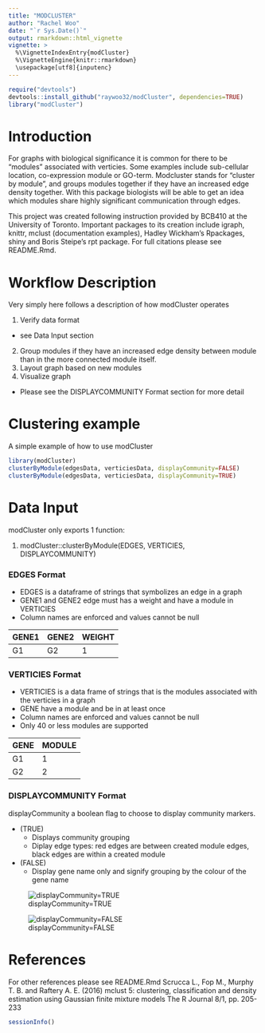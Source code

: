 ---
title: "MODCLUSTER"
author: "Rachel Woo"
date: "`r Sys.Date()`"
output: rmarkdown::html_vignette
vignette: >
  %\VignetteIndexEntry{modCluster}
  %\VignetteEngine{knitr::rmarkdown}
  \usepackage[utf8]{inputenc}
---

```{r}
require("devtools")
devtools::install_github("raywoo32/modCluster", dependencies=TRUE)
library("modCluster")
```

# Introduction 

For graphs with biological significance it is common for there to be "modules" associated with verticies. Some examples include sub-cellular location, co-expression module or GO-term. Modcluster stands for "cluster by module", and groups modules together if they have an increased edge density together. With this package biologists will be able to get an idea which modules share highly significant communication through edges. 

This project was created following instruction provided by BCB410 at the University of Toronto. Important packages to its creation include igraph, knittr, mclust (documentation examples), Hadley Wickham's Rpackages, shiny and Boris Steipe's rpt package. For full citations please see README.Rmd.

# Workflow Description 

Very simply here follows a description of how modCluster operates 

1. Verify data format 
  * see Data Input section
2. Group modules if they have an increased edge density between module than in the more connected module itself. 
3. Layout graph based on new modules
4. Visualize graph
  * Please see the DISPLAYCOMMUNITY Format section for more detail 

# Clustering example 

A simple example of how to use modCluster

```{r}
library(modCluster)
clusterByModule(edgesData, verticiesData, displayCommunity=FALSE)
clusterByModule(edgesData, verticiesData, displayCommunity=TRUE)
```

# Data Input

modCluster only exports 1 function: 

1. modCluster::clusterByModule(EDGES, VERTICIES, DISPLAYCOMMUNITY)

###  EDGES Format 

* EDGES is a dataframe of strings that symbolizes an edge in a graph 
* GENE1 and GENE2 edge must has a weight and have a module in VERTICIES
* Column names are enforced and values cannot be null

| GENE1 | GENE2 | WEIGHT | 
|-------|------ |--------|
|  G1   |  G2   |    1   |  

###  VERTICIES Format 

* VERTICIES is a data frame of strings that is the modules associated with the verticies in a graph
* GENE have a module and be in <EDGES> at least once 
* Column names are enforced and values cannot be null
* Only 40 or less modules are supported 

| GENE | MODULE | 
|------|--------|
|  G1  |  1     |   
|  G2  |  2     |   

### DISPLAYCOMMUNITY Format 

displayCommunity a boolean flag to choose to display community markers. 

* (TRUE)
  * Displays community grouping
  * Diplay edge types: red edges are between created module edges, black edges are within a created module
* (FALSE)
  * Display gene name only and signify grouping by the colour of the gene name
  

![displayCommunity=TRUE](../inst/extdata/communityFlag.jpg)

![displayCommunity=FALSE](../inst/extdata/!communityFlag.jpg)

# References

For other references please see README.Rmd
Scrucca L., Fop M., Murphy T. B. and Raftery A. E. (2016) mclust 5: clustering, classification and density estimation using Gaussian finite mixture models The R Journal 8/1, pp. 205-233 


```{r}
sessionInfo()
```
